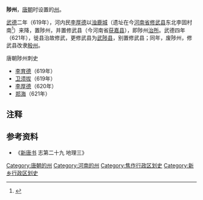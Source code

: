 '''陟州'''，[[唐朝|唐朝]]时设置的[[州|州]]。

[[武德|武德]]二年（619年），河内民[[李厚德|李厚德]]以[[浊鹿城|浊鹿城]]（遗址在今[[河南省|河南省]][[修武县|修武县]]东北李固村南<ref>{{Cite web|url=http://epaper.jzrb.com/jzwb/html/2011-12/19/content_71862.htm|title=浊鹿城怀古|accessdate=2014-03-08|author=王保成|date=2011年12月19日|work=|publisher=焦作日报网站|language=Zh-hans|deadurl=yes|archiveurl=https://web.archive.org/web/20140308190638/http://epaper.jzrb.com/jzwb/html/2011-12/19/content_71862.htm|archivedate=2014年3月8日}}</ref>）来降，置陟州，并置修武县（今河南省[[获嘉县|获嘉县]]），即陟州[[治所|治所]]。武德四年（621年），徙县治故修武，更修武县为[[武陟县|武陟县]]，别置修武县；同年，废陟州，修武县改隶[[殷州_(隋朝)|殷州]]。
;唐朝陟州刺史
*[[李育德|李育德]]（619年）
*[[卫须拔|卫须拔]]（619年）
*[[李厚德|李厚德]]（620年）
*[[郑海|郑海]]（621年）
== 注释 ==
<references/>

== 参考资料 ==
*《[[新唐书|新唐书]] 志第二十九 地理三》

{{唐朝行政区划小作品}}
{{DEFAULTSORT:Z}}
[[Category:唐朝的州|Category:唐朝的州]]
[[Category:河南的州|Category:河南的州]]
[[Category:焦作行政区划史|Category:焦作行政区划史]]
[[Category:新乡行政区划史|Category:新乡行政区划史]]